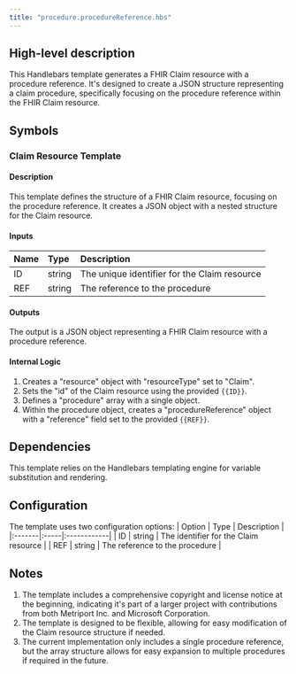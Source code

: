 ```yaml
---
title: "procedure.procedureReference.hbs"
---
```


## High-level description
This Handlebars template generates a FHIR Claim resource with a procedure reference. It's designed to create a JSON structure representing a claim procedure, specifically focusing on the procedure reference within the FHIR Claim resource.

## Symbols

### Claim Resource Template
#### Description
This template defines the structure of a FHIR Claim resource, focusing on the procedure reference. It creates a JSON object with a nested structure for the Claim resource.

#### Inputs
| Name | Type | Description |
|:-----|:-----|:------------|
| ID   | string | The unique identifier for the Claim resource |
| REF  | string | The reference to the procedure |

#### Outputs
The output is a JSON object representing a FHIR Claim resource with a procedure reference.

#### Internal Logic
1. Creates a "resource" object with "resourceType" set to "Claim".
2. Sets the "id" of the Claim resource using the provided `{{ID}}`.
3. Defines a "procedure" array with a single object.
4. Within the procedure object, creates a "procedureReference" object with a "reference" field set to the provided `{{REF}}`.

## Dependencies
This template relies on the Handlebars templating engine for variable substitution and rendering.

## Configuration
The template uses two configuration options:
| Option | Type | Description |
|:-------|:-----|:------------|
| ID     | string | The identifier for the Claim resource |
| REF    | string | The reference to the procedure |

## Notes
1. The template includes a comprehensive copyright and license notice at the beginning, indicating it's part of a larger project with contributions from both Metriport Inc. and Microsoft Corporation.
2. The template is designed to be flexible, allowing for easy modification of the Claim resource structure if needed.
3. The current implementation only includes a single procedure reference, but the array structure allows for easy expansion to multiple procedures if required in the future.